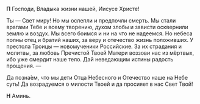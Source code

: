 **П** Господи, Владыка жизни нашей, Иисусе Христе!

Ты — Свет миру! Но мы ослепли и предпочли смерть. Мы стали врагами Тебе и всему творению, духом злобы и зависти осквернили землю и воздух. Мы всего боимся и ни на что не надеемся. Но небеса полны отец и братий наших, за веру и отечество жизнь положивших. У престола Троицы — новомученики Российские. За их страдания и молитвы, за любовь Пречистой Твоей Матери воззови нас из мёртвых, ибо уже смердит наше тело. Дай неведающим истины радость прощения. —

Да позна́ем, что мы дети Отца Небесного и Отечество наше на Небе суть! Да возрадуемся о милости Твоей и да просияет в нас Свет Твой!

**Н** Аминь.
